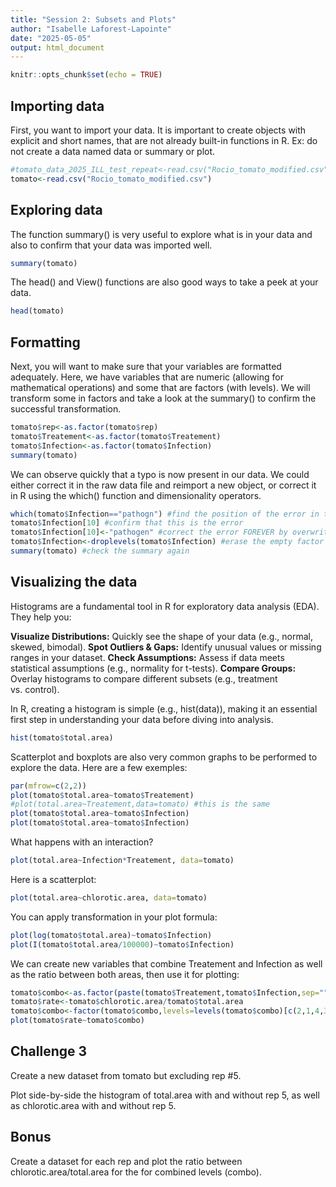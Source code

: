 ```yaml
---
title: "Session 2: Subsets and Plots"
author: "Isabelle Laforest-Lapointe"
date: "2025-05-05"
output: html_document
---
```


```r
knitr::opts_chunk$set(echo = TRUE)
```

## Importing data

First, you want to import your data.
It is important to create objects with explicit and short names, that are not already built-in functions in R.
Ex: do not create a data named data or summary or plot.

```r
#tomato_data_2025_ILL_test_repeat<-read.csv("Rocio_tomato_modified.csv")
tomato<-read.csv("Rocio_tomato_modified.csv")
```
## Exploring data

The function summary() is very useful to explore what is in your data and also to confirm that your data was imported well.

```r
summary(tomato)
```
The head() and View() functions are also good ways to take a peek at your data.

```r
head(tomato)
```
## Formatting

Next, you will want to make sure that your variables are formatted adequately.
Here, we have variables that are numeric (allowing for mathematical operations) and some that are factors (with levels).
We will transform some in factors and take a look at the summary() to confirm the successful transformation.

```r
tomato$rep<-as.factor(tomato$rep)
tomato$Treatement<-as.factor(tomato$Treatement)
tomato$Infection<-as.factor(tomato$Infection)
summary(tomato)
```
We can observe quickly that a typo is now present in our data.
We could either correct it in the raw data file and reimport a new object, or correct it in R using the which() function and dimensionality operators.

```r
which(tomato$Infection=="pathogn") #find the position of the error in the variable
tomato$Infection[10] #confirm that this is the error
tomato$Infection[10]<-"pathogen" #correct the error FOREVER by overwritting
tomato$Infection<-droplevels(tomato$Infection) #erase the empty factor level
summary(tomato) #check the summary again
```
## Visualizing the data

Histograms are a fundamental tool in R for exploratory data analysis (EDA). They help you:

**Visualize Distributions:** Quickly see the shape of your data (e.g., normal, skewed, bimodal).
**Spot Outliers & Gaps:** Identify unusual values or missing ranges in your dataset.
**Check Assumptions:** Assess if data meets statistical assumptions (e.g., normality for t-tests).
**Compare Groups:** Overlay histograms to compare different subsets (e.g., treatment vs. control).

In R, creating a histogram is simple (e.g., hist(data)), making it an essential first step in understanding your data before diving into analysis.

```r
hist(tomato$total.area)
```

Scatterplot and boxplots are also very common graphs to be performed to explore the data.
Here are a few exemples:

```r
par(mfrow=c(2,2))
plot(tomato$total.area~tomato$Treatement)
#plot(total.area~Treatement,data=tomato) #this is the same
plot(tomato$total.area~tomato$Infection)
plot(tomato$total.area~tomato$Infection)
```

What happens with an interaction?

```r
plot(total.area~Infection*Treatement, data=tomato)
```

Here is a scatterplot:

```r
plot(total.area~chlorotic.area, data=tomato)
```

You can apply transformation in your plot formula:

```r
plot(log(tomato$total.area)~tomato$Infection)
plot(I(tomato$total.area/100000)~tomato$Infection)
```

We can create new variables that combine Treatement and Infection as well as the ratio between both areas, then use it for plotting:

```r
tomato$combo<-as.factor(paste(tomato$Treatement,tomato$Infection,sep=""))
tomato$rate<-tomato$chlorotic.area/tomato$total.area
tomato$combo<-factor(tomato$combo,levels=levels(tomato$combo)[c(2,1,4,3)]) #here we reorder the levels
plot(tomato$rate~tomato$combo)
```

## Challenge 3

Create a new dataset from tomato but excluding rep #5.

Plot side-by-side the histogram of total.area with and without rep 5, as well as chlorotic.area with and without rep 5.

## Bonus

Create a dataset for each rep and plot the ratio between chlorotic.area/total.area for the for combined levels (combo).